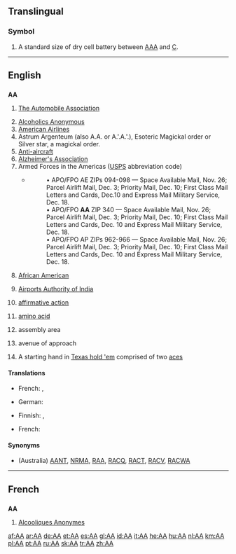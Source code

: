 {{wikipedia}}
{{also|Appendix:Variations of "aa"}}
==Translingual==

===Symbol===
{{infl|mul|symbol}}

# A standard size of dry cell battery between [[AAA]] and [[C]].

----

==English==

==={{initialism}}===
'''AA'''

# {{British}} [[w:The Automobile Association|The Automobile Association]]
# [[w:Alcoholics Anonymous|Alcoholics Anonymous]]
# [[w:American Airlines|American Airlines]]
# Astrum Argenteum (also A.A. or A.'.A.'.), Esoteric Magickal order or Silver star, a magickal order.
# [[w:Anti-aircraft warefare|Anti-aircraft]]
# [[w:Alzheimer's Association|Alzheimer's Association]]
# Armed Forces in the Americas ([[USPS]] abbreviation code)
#* {{quote-news|title=Shipping to soldiers for the holidays|work=Stuttgart (Arkansas) Daily Leader|author=Bill Shrum|date=October 29|year=2010‎}}
#*:•   APO/FPO AE ZIPs 094-098 — Space Available Mail, Nov. 26; Parcel Airlift Mail, Dec. 3; Priority Mail, Dec. 10; First Class Mail Letters and Cards, Dec.10 and Express Mail Military Service, Dec. 18.
#*:•   APO/FPO '''AA''' ZIP 340 — Space Available Mail, Nov. 26; Parcel Airlift Mail, Dec. 3; Priority Mail, Dec. 10; First Class Mail Letters and Cards, Dec. 10 and Express Mail Military Service, Dec. 18.
#*:•   APO/FPO AP ZIPs 962-966 — Space Available Mail, Nov. 26; Parcel Airlift Mail, Dec. 3; Priority Mail, Dec. 10; First Class Mail Letters and Cards, Dec. 10 and Express Mail Military Service, Dec. 18.
# [[w:African-American|African American]]
# {{India}} [[w:Airports Authority of India|Airports Authority of India]]
# [[affirmative action]]
# {{chemistry}} [[amino acid]]
# {{military}} assembly area
# {{military}} avenue of approach
# {{poker}} A starting hand in [[Texas hold 'em]] comprised of two [[ace]]s
====Translations====

{{trans-top|Alcoholics Anonymous}}
* French: {{t-|fr|AA|m|p}},  {{t|fr|Alcooliques Anonymes|m|p}}
{{trans-mid}}
* German: {{t|de|AA|p}}
{{trans-bottom}}

{{trans-top|American Airlines}}
{{trans-mid}}
{{trans-bottom}}

{{trans-top|Esoteric Magickal order Astrum Argenteum, or Silver star, a magickal order}}
{{trans-mid}}
{{trans-bottom}}

{{trans-top|Antiaircraft}}
* Finnish: {{t+|fi|IT}}, {{t+|fi|it}}
{{trans-mid}}
{{trans-bottom}}

{{trans-top|Alzheimer's Association}}
{{trans-mid}}
{{trans-bottom}}

{{trans-top|Armed Forces Americas}}
{{trans-mid}}
{{trans-bottom}}

{{trans-top|Affirmative Action}}
* French: {{t|fr|discrimination positive|f}}
{{trans-mid}}
{{trans-bottom}}

{{trans-top|African-American}}
{{trans-mid}}
{{trans-bottom}}

====Synonyms====
* {{sense|Automobile Association}} (Australia) [[AANT]], [[NRMA]], [[RAA]], [[RACQ]], [[RACT]], [[RACV]], [[RACWA]]

----

==French==

==={{initialism|lang=fr}}===
'''AA''' {{m|p}}

# {{plurale tantum|lang=fr}} [[Alcooliques Anonymes]]

[[af:AA]]
[[ar:AA]]
[[de:AA]]
[[et:AA]]
[[es:AA]]
[[gl:AA]]
[[id:AA]]
[[it:AA]]
[[he:AA]]
[[hu:AA]]
[[nl:AA]]
[[km:AA]]
[[pl:AA]]
[[pt:AA]]
[[ru:AA]]
[[sk:AA]]
[[tr:AA]]
[[zh:AA]]